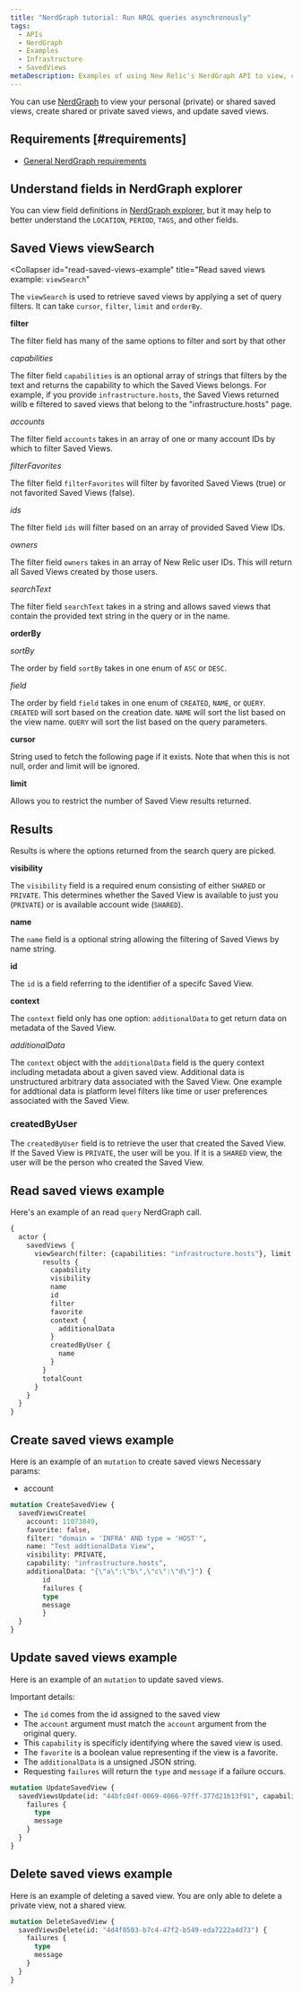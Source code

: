```yaml
---
title: "NerdGraph tutorial: Run NRQL queries asynchronously"
tags:
  - APIs
  - NerdGraph
  - Examples
  - Infrastructure
  - SavedViews
metaDescription: Examples of using New Relic's NerdGraph API to view, create, and rename saved views.
---
```


You can use [NerdGraph](/docs/apis/nerdgraph/get-started/introduction-new-relic-nerdgraph) to view your personal (private) or shared saved views, create shared or private saved views, and update saved views. 

## Requirements [#requirements]
* [General NerdGraph requirements](/docs/apis/nerdgraph/get-started/introduction-new-relic-nerdgraph/#authentication)

## Understand fields in NerdGraph explorer

You can view field definitions in [NerdGraph explorer](/docs/apis/nerdgraph/get-started/introduction-new-relic-nerdgraph/#explorer), but it may help to better understand the `LOCATION`, `PERIOD`, `TAGS`, and other fields.  

## Saved Views **viewSearch**

  <Collapser
    id="read-saved-views-example"
    title="Read saved views example: `viewSearch`"
  >

The `viewSearch` is used to retrieve saved views by applying a set of query filters. It can take `cursor`, `filter`, `limit` and `orderBy`.

**filter**

The filter field has many of the same options to filter and sort by that other 

_capabilities_

The filter field `capabilities` is an optional array of strings that filters by the text and returns the capability to which the Saved Views belongs. For example, if you provide `infrastructure.hosts`, the Saved Views returned willb e filtered to saved views that belong to the "infrastructure.hosts" page. 

_accounts_

The filter field `accounts` takes in an array of one or many account IDs by which to filter Saved Views.

_filterFavorites_

The filter field `filterFavorites` will filter by favorited Saved Views (true) or not favorited Saved Views (false).

_ids_

The filter field `ids` will filter based on an array of provided Saved View IDs.

_owners_

The filter field `owners` takes in an array of New Relic user IDs. This will return all Saved Views created by those users.

_searchText_

The filter field `searchText` takes in a string and allows saved views that contain the provided text string in the query or in the name.

**orderBy**

_sortBy_

The order by field `sortBy` takes in one enum of `ASC` or `DESC`.

_field_

The order by field `field` takes in one enum of `CREATED`, `NAME`, or `QUERY`. `CREATED` will sort based on the creation date. `NAME` will sort the list based on the view name. `QUERY` will sort the list based on the query parameters.

**cursor**

String used to fetch the following page if it exists. Note that when this is not null, order and limit will be ignored.

**limit**

Allows you to restrict the number of Saved View results returned.

## Results

Results is where the options returned from the search query are picked.

**visibility**

The  `visibility` field is a required enum consisting of either `SHARED` or `PRIVATE`. This determines whether the Saved View is available to just you (`PRIVATE`) or is available account wide (`SHARED`).

**name**

The `name` field is a optional string allowing the filtering of Saved Views by name string. 

**id**

The `id` is a field referring to the identifier of a specifc Saved View.

**context**

The `context` field only has one option: `additionalData` to get return data on metadata of the Saved View.

_additionalData_

The `context` object with the `additionalData` field is the query context including metadata about a given saved view. Additional data is unstructured arbitrary data associated with the Saved View. One example for addtional data is platform level filters like time or user preferences associated with the Saved View.

### createdByUser

The `createdByUser` field is to retrieve the user that created the Saved View. If the Saved View is `PRIVATE`, the user will be you. If it is a `SHARED` view, the user will be the person who created the Saved View. 

## Read saved views example

Here's an example of an read `query` NerdGraph call.

```graphql
{
  actor {
    savedViews {
      viewSearch(filter: {capabilities: "infrastructure.hosts"}, limit: 30, orderBy: {direction: DESC, field: CREATED}) {
        results {
          capability
          visibility
          name
          id
          filter
          favorite
          context {
            additionalData
          }
          createdByUser {
            name
          }
        }
        totalCount
      }
    }
  }
}
```

  </Collapser>

## Create saved views example

Here is an example of an `mutation` to create saved views
Necessary params:
* account

```graphql
mutation CreateSavedView {
  savedViewsCreate(
    account: 11073849,
    favorite: false,
    filter: "domain = 'INFRA' AND type = 'HOST'",
    name: "Test addtionalData View",
    visibility: PRIVATE,
    capability: "infrastructure.hosts",
    additionalData: "{\"a\":\"b\",\"c\":\"d\"}") {
        id
        failures {
        type
        message
        }
  }
}
```

## Update saved views example

Here is an example of an `mutation` to update saved views.

Important details:
* The `id` comes from the id assigned to the saved view
* The `account` argument must match the `account` argument from the original query.
* This `capability` is specificly identifying where the saved view is used.
* The  `favorite` is a boolean value representing if the view is a favorite.
* The `additionalData` is a unsigned JSON string. 
* Requesting `failures` will return the `type` and `message` if a failure occurs.

```graphql
mutation UpdateSavedView {
  savedViewsUpdate(id: "44bfc04f-0069-4066-97ff-377d21b13f91", capability: "infrastructure.hosts", favorite: true, additionalData: "{ test: \"string\" }") {
    failures {
      type
      message
    }
  }
}
```

## Delete saved views example

Here is an example of deleting a saved view. You are only able to delete a private view, not a shared view.

```graphql
mutation DeleteSavedView {
  savedViewsDelete(id: "4d4f0503-b7c4-47f2-b549-eda7222a4d73") {
    failures {
      type
      message
    }
  }
}
```
